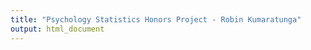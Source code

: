 ```yaml
---
title: "Psychology Statistics Honors Project - Robin Kumaratunga"
output: html_document
---
```


<style type="text/css">
.title {
  display: none;


# **FizzBuzz**

```r
AllNumbers <- 1:100
for(AllNumbers in 1:100)
 if (AllNumbers %% 3 == 0 && AllNumbers %% 5 == 0) {print('FizzBuzz')
 } else if (AllNumbers %% 3 == 0) {print('Fizz')
 }  else if (AllNumbers %% 5 == 0) {print('Buzz')
 } else {print(AllNumbers)}
```

# **Snakes and Ladders**

Snakes and Ladders is a board game comprised of 25 spaces, numbered 1 to 25. Certain spaces contain either the bottom or top of either a snake or a ladder. The winner of the game is the individual who reaches the space 100. Players either go down a snake (from the head to the tail) or go up a ladder depending on the number of spaces the individual is made to move. For example, if an individual lands on a ladder at space 3, he or she will automatically move to position 11. There are nine ladders and ten snakes on a board. The individual is given a certain number of spaces to move by rolling a six-sided dice. 

First, the board must be set up properly. The movements that can occur either due to the snakes or the ladders are as follows, whereby the first number within the parenthesis is the starting tile and the second number within the parenthesis is the ending tile:

    (3, 11),
    (10, 12),
    (9, 18),
    (6, 17),
    (22, 20),
    (24, 16),
    (19, 8),
    (14, 4)
    
```r
ladders.df <- data.frame(
  x = c(3,10,9,6), 
  y = c(11,12,18,17))

snakes.df <- data.frame(
  x = c(22,24,19,14), 
  y = c(20,16,8,4))

ndiceneededtowin <- vector("numeric", length = 1000)
for(i in 1:1000){
currentposition <- 0
ndice <- 0
nsnakes <- 0
nladders <- 0
ntrials = 1000
while(currentposition < 25) {
  dice <- sample(1:6, size = 1, replace = TRUE)
  currentposition <- currentposition + dice
  ndice <- ndice + 1
if(any(ladders.df$s %in% currentposition)) {
  currentposition <- ladders.df$e[ladders.df$s %in% currentposition]
  ladders <- ladders + 1}
if(any(snakes.df$s %in% currentposition)) {currentposition <- snakes.df$e[snakes.df$s %in% currentposition] 
nsnakes<- nsnakes + 1}}
 x<- ndice
 ndiceneededtowin[i] <- mean(x, na.rm = TRUE)
  }

print(ndiceneededtowin)
hist(ndiceneededtowin)
meanndiceneededtowin <- mean(ndiceneededtowin)
c(meanndiceneededtowin)
```

# **Inferring Character from Faces Summary**

In human adults, an observee is analyzed by an observer whom automatically attributes a trait to the observee on the basis of his or her facial composition (Cogsdill et al., 2014).
. Dominance, competence, and trustworthiness are a few such traits which are attributed to observees in this manner. The function of this automatic analysis is two-fold. In less than fifty milliseconds (Todorov, Pakrashi, & Oosterhof, 2009), an observer can estimate the estimate the physical health (Zebrowitz & Rhodes, 2004), the emotional state of an observee (Said, Sebe, & Todorov, 2009). The capacity to conduct such analyses allows for an individual to orient themselves in myriad social environments. The question of primary interest in this research involves whether or not children hold the capacity to attribute traits to an observee on the basis of facial makeup. If children hold an adult-like capacity to attribute traits to facial structure, then this may infer that this ability arises early in childhood development and is integral for operating within early life (Cogsdill et al., 2014). Contrarily, if research finds a statistically significant difference in face-to-trait attribution between children and adults, wherein children do not attribute traits to computationally modelled, representative faces of these traits, then it can be said that children this ability arises latter in childhood development, is not integral for operating in early life, and requires repeated social exposure in order to form (Cogsdill et al., 2014). Prior to experimentation, it was hypothesized that children hold the same or similar capacity as adults to attribute traits on the basis of facial composition (Cogsdill et al., 2014).
	The sample of these experiments involved 213 children, ranging in age from three to ten, and 301 adults. Children were further separated into age group, with three additional groups being made: 3- to 4-year-olds, 5- to 6- year-olds, 7- to 10- year olds. It is necessary to note that children were made to complete the trials in either a laboratory or a museum, while adults were made to take the surveys online. In future studies, this discrepancy should be eliminated and both children and adults should be made to conduct trails in the same environment in order to eliminate any confounds. In order to assess whether children aged three to ten hold the same capacity as adults to correctly attribute “mean/nice” trait designations to faces that were computationally modelled as either trustworthy, dominant, or competent, participants were subjected to three blocks of nine trials in the first experiment. Each trait (competent, dominant, and trustworthy) was modelled with two faces with either high or low perception of the trait. For example, of the two faces used to model trustworthiness, one is perceived as more indicative of a trustworthy face by adults than the other. 
	In each of these twenty-seven trials, faces were randomly interspersed and participants were made to choose a face after being asked a question such as “which of these faces is most nice” (Cogsdill et al., 2014). Experiment two assayed whether children could accurately attribute “mean/nice” evaluations to dominant and competent faces only. As such, participants were subject to one block of trials and were made to choose one face out of four after being asked a short question such as ““which of these faces is most nice” (Cogsdill et al., 2014). Following both experiments one and two, the choices of all four groups (the three child groups and one adult group) were compared to the predetermined traits of the computationally modelled faces in order to operationalize whether faces low and high for a given trait were correctly attributed to the correct face. These results were operationalized from 0 to 1, with 0 indicating that no faces were correctly attributed as either high or low for certain trait (Cogsdill et al., 2014). For example, a mean score of .5 for a group would indicate the faces modelled as high in regards trustworthiness and expected to receive a “nice” response and faces modelled as low in regards to trustworthiness and expected to receive a “mean” response were correctly attributed as “mean” or “nice” 50% of the time in a given age group (Cogsdill et al., 2014).
	As per Experiment One, it was determined that children held the capacity to accurately make trait inferences on the basis of facial composition in as young as the youngest age group. In addition, children attributions of “mean/nice” better resembled adults face-to-trait attributions for faces computationally modelled as trustworthy (Cogsdill et al., 2014).
	As per Experiment Two, the percentage of expected responses for a given face of either high or low for a specific trait ranged from 87 to 95% throughout each age group (Cogsdill et al., 2014). One can look to the error bars in Figure 1 to observe that the adult group showed the lowest mean dominance measurement for competence. The mean dominance measurement for a group is indicative of the rate at which the age group correctly attributed a face as either high or low in regards to one trait. In addition, the mean dominance measurement for competence increased as the children age group’s increased in age (Cogsdill et al., 2014).
	In order to further ascertain whether there had been significant main effects due to face trait type or age group or a significant interaction effect due to a face trait x main effect interaction, a 2 (face trait: dominance vs. competence) x 4 (age group: 3- to 4-year-olds vs 5- to 6- year-olds vs. 7- to 10- year olds vs. adults) between-subjects ANOVA was conducted. Main effects were seen for both age group, F(3, 506) = 10.804, p < .001, and face trait, F(1, 506) = 3.721, p = .054 and a significant interaction effect was seen for face trait and age group, F(3, 506) = 2.674, p < .05 (Cogsdill et al., 2014). To ascertain which group gave rise to significant main effects, group dominance consensus means were compared using the Sidak multiple comparison test. It was found that 7- to 10- year old group showed the a significantly greater mean dominance consensus scores than did the 3- to 4- year old group (Cogsdill et al., 2014). In addition, adults did not display any significant difference in mean dominance consensus measurement than 3- to 4- year olds. Lastly, adults were found to have significantly lower mean dominance consensus scores than both 7- to 10- year old and 5- to 6- year old age groups (Cogsdill et al., 2014).
	Further one-way ANOVAs were conducted in order to ascertain whether participants were more consistent in their “mean” and “nice” evaluations in the trustworthiness condition than in either the “dominant” or “competent” conditions. Correspondingly, a statistically significant more consistent evaluation was given in the “trustworthiness” condition than in the other two conditions across all age groups (Cogsdill et al., 2014). 	
	Given that children across all age groups had been able to accurately attribute “mean” and “nice” evaluations for high and low computationally modelled faces when compared to adult evaluations, it can be inferred that face-to-trait attributions are made early in life and do not require exhaustive social experience to come about (Cogsdill et al., 2014). A final note of interest in this research involves whether or not attractiveness serves as a confound for face-to-trait attributions. In previous research, it was found that when computationally modelled faces are altered in relative attractiveness while maintaining characteristic facial composition for a given trait, trait attribution is not affected (Todorov, Dotsch, et al., 2013).

# **Data Analysis**

```r
library(data.table)
all_data <- fread("cogsdill2014.csv")
library(summarytools)
view(dfSummary(all_data))

hist(all_data$dominance)
```

```r
library(dplyr)
library(ggplot2)

plot_means <- all_data %>%
            group_by(group,faces) %>%
            summarise(mean_dominance = mean(dominance),
                      SEM = sd(dominance)/sqrt(length(dominance)))

ggplot(plot_means, aes(x=group, y=mean_dominance, group=faces, fill=faces))+
  geom_bar(stat="identity", position="dodge")+
  geom_errorbar(aes(ymin=mean_dominance-SEM, ymax=mean_dominance+SEM), 
                position=position_dodge(width=0.9),
                width=.2)+
  theme_classic()+
  coord_cartesian(ylim=c(0,1))
```
Figure 1. Mean_Dominance vs. Group. Mean_dominance is a measure of the relative degree to which a given group attributed face trait with the characteristics of either "mean" or "nice" correctly. Prior to experimentation, two-dimensional pictures of faces were given traits "mean" or "nice" as per computational models. The measurement ranged from 0 to 1, wherein 0 shows no correct attribution of face trait and 1 shows perfect attribution of face trait. 

```r
library(xtable)

aov_out<-aov(dominance ~ group*faces, all_data)
summary_out<-summary(aov_out)

library(xtable)
knitr::kable(xtable(summary_out))
```

Table 1. 2 x 4 Between-Subjects ANOVA Table.

```r
print(model.tables(aov_out,"means"), format="markdown")
```

```r
means_to_compare <- all_data %>%
                      filter(group=="Three_to_Four_Years_Old")

t.test(dominance~faces, paired=FALSE, var.equal=TRUE, data=means_to_compare)
```
Table 2. Unpaired Two Sample T-Test for Age Group (3- to 4- Year Olds) as a Function of Mean Dominance Measurement

```r
means_to_compare <- all_data %>%
                      filter(group=="Five_to_Six_Years_Old")

t.test(dominance~faces, paired=FALSE, var.equal=TRUE, data=means_to_compare)
```
Table 3. Unpaired Two Sample T-Test for Age Group (5- to 6- Year Olds) as a Function of Mean Dominance Measurement

```r
means_to_compare <- all_data %>%
                      filter(group=="Seven_to_Ten_Years_Old")

t.test(dominance~faces, paired=FALSE, var.equal=TRUE, data=means_to_compare)
```
Table 4. Unpaired Two Sample T-Test for Age Group (7- to 10- Year Olds) as a Function of Mean Dominance Measurement

```r
means_to_compare <- all_data %>%
                      filter(group=="Adult")

t.test(dominance~faces, paired=FALSE, var.equal=TRUE, data=means_to_compare)
```
Table 5. Unpaired Two Sample T-Test for Age Group (Adults) as a Function of Mean Dominance Measurement

# **Data Analysis Discussion**

 The mean dominance ratio measurement for each group was subjected to a 2 (face trait consensus: dominance vs. competence) x 4 (age group: 3- to 4-year-olds vs 5- to 6- year-olds vs. 7- to 10- year olds vs. adults) between-subjects ANOVA in for re-analysis of the data found in Experiment 2 (Cogsdill et al., 2014). 
  There was a main effect of age group, F(3, 506) = 7.329435, MSE = 0.2502500, p <.001. Mean dominance measurement for competence  was lowest for the age group consisting of adults (0.7563333) and highest for the age group consisting of 7- to 10- year olds (0.9647273). 
  There was a clear main effect of face trait consensus F(1,506) = 8.571356, MSE = 0.2926531, p<.004. The two-way interaction between face trait consensus and age group was significant, F(3,506) = 2.681742, MSE = 	0.0915631, and p <.05. These main and interaction effects are consistent with those found in the original data analysis of Experiment 2.(Cogsdill et al., 2014), in which main effects were seen for both age group, F(3, 506) = 10.804, p < .001, and face trait, F(1, 506) = 3.721, p = .054 and a significant interaction effect was seen for face trait and age group, F(3, 506) = 2.674, p < .05. The F values attained through this reanalysis did not match those of the original data analysis. This may have resulted from the original experiments removing certain participants from the analysis if they had been outliers. An outlier test was not disclosed in this article. Nonetheless, the general trend for F values had been the same, with the main effect for face trait being higher than those of age group. In addition, the probability values for the re-analysis had been similar to that of the original data analysis, given that alpha was set at .05.
Group x Face Trait interaction, F(3, 506) = 2.674, p < .05.
  Mean dominance ratio measurement for dominance was lowest for the age group consisting of adults (0.8652340) and highest for the age group consisting of 7- to 10- year olds (0.9493529).This is consistent with the Sidak multiple comparison test conducted in Experiment 2 (Cogsdill et al., 2014), which found that adult's judgement of faces varying in dominance, whether the face seems more mean or more nice, were less consistent than those of 5- to 6- and 7- to 10- year old age groups.
  In place of Sidak multiple comparison tests, unpaired two-sample t-Tests were used in this re-analysis in order to ascertain which age group showed significant variance from the population mean. Through a series of four unpaired t-tests, the age groups of children aged three to four and adults were found to significantly deviate from the population mean with t-values of -2.1742 and -3.083 respectively and p-values of 0.03257 and 0.00224 respectively.
  
# **References**

Cogsdill, E. J., Todorov, A. T., Spelke, E. S.,   & Banaji, M. R. (2014). Inferring Character From Faces. Psychological Science,25(5), 1132-1139. doi:10.1177/0956797614523297

Said, C. P., Sebe, N., & Todorov, A. (2009).     Structural resemblance to emotional expressions predicts evaluation of emotionally neutral faces. Emotion, 9, 260–264. doi:10.1037/a0014681

Todorov, A., Dotsch, R., Porter, J. M., Oosterhof, N. N., & Falvello, V. B. (2013). Validation of data-driven computational models of social perception of faces. Emotion, 13, 724–738. doi:10.1037/a0032335

Zebrowitz, L. A., & Rhodes, G. (2004). Sensitivity to “bad genes” and the anomalous face overgeneralization effect: Cue validity,   cue utilization, and accuracy in judging intelligence and health. Journal of Nonverbal   Behavior, 28, 167–185.





	
